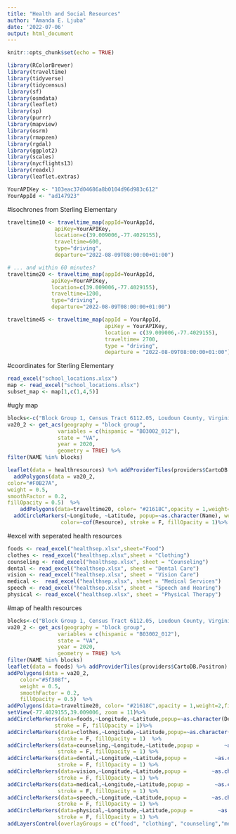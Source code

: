 ```yaml
---
title: "Health and Social Resources"
author: "Amanda E. Ljuba"
date: '2022-07-06'
output: html_document
---
```


```r
knitr::opts_chunk$set(echo = TRUE)
```

```r
library(RColorBrewer)
library(traveltime)
library(tidyverse)
library(tidycensus)
library(sf)
library(osmdata)
library(leaflet)
library(sp)
library(purrr)
library(mapview)
library(osrm)
library(rmapzen)
library(rgdal)
library(ggplot2)
library(scales)
library(nycflights13)
library(readxl)
library(leaflet.extras)
```


```r
YourAPIKey <- "103eac37d04686a8b0104d96d983c612"
YourAppId <- "ad147923"

```

#isochrones from Sterling Elementary
```r
traveltime10 <- traveltime_map(appId=YourAppId,
               apiKey=YourAPIKey,
               location=c(39.009006,-77.4029155),
               traveltime=600,
               type="driving",
               departure="2022-08-09T08:00:00+01:00")

# ... and within 60 minutes?
traveltime20 <- traveltime_map(appId=YourAppId,
              apiKey=YourAPIKey,
              location=c(39.009006,-77.4029155),
              traveltime=1200,
              type="driving",
              departure="2022-08-09T08:00:00+01:00")

traveltime45 <- traveltime_map(appId = YourAppId,
                               apiKey = YourAPIKey,
                               location = c(39.009006,-77.4029155),
                               traveltime= 2700,
                               type = "driving",
                               departure = "2022-08-09T08:00:00+01:00")
```



#coordinates for Sterling Elementary
```r
read_excel("school_locations.xlsx")
map <- read_excel("school_locations.xlsx")
subset_map <- map[1,c(1,4,5)]
```

#ugly map
```r
blocks<-c("Block Group 1, Census Tract 6112.05, Loudoun County, Virginia", "Block Group 2, Census Tract 6112.05, Loudoun County, Virginia", "Block Group 2, Census Tract 6112.04, Loudoun County, Virginia", "Block Group 2, Census Tract 6115.02, Loudoun County, Virginia","Block Group 3, Census Tract 6115.02, Loudoun County, Virginia", "Block Group 1, Census Tract 6113, Loudoun County, Virginia","Block Group 2, Census Tract 6113, Loudoun County, Virginia","Block Group 3, Census Tract 6113, Loudoun County, Virginia", "Block Group 1, Census Tract 6114, Loudoun County, Virginia","Block Group 2, Census Tract 6114, Loudoun County, Virginia","Block Group 3, Census Tract 6114, Loudoun County, Virginia","Block Group 1, Census Tract 6117.01, Loudoun County, Virginia","Block Group 2, Census Tract 6117.01, Loudoun County, Virginia", "Block Group 1, Census Tract 6116.02, Loudoun County, Virginia","Block Group 2, Census Tract 6116.02, Loudoun County, Virginia","Block Group 1, Census Tract 6116.01, Loudoun County, Virginia", "Block Group 2, Census Tract 6116.01, Loudoun County, Virginia")
va20_2 <- get_acs(geography = "block group",
                variables = c(hispanic = "B03002_012"),
                state = "VA",
                year = 2020,
                geometry = TRUE) %>%
filter(NAME %in% blocks)

leaflet(data = healthresources) %>% addProviderTiles(providers$CartoDB.Positron) %>%
  addPolygons(data = va20_2,
color="#F0B27A",
weight = 0.5,
smoothFactor = 0.2,
fillOpacity = 0.5)  %>% 
    addPolygons(data=traveltime20, color= "#21618C",opacity = 1,weight=2,fillColor = "white", fillOpacity = .1) %>% addPolygons(data=traveltime10,color="green",opacity=1,weight=2,fillColor = "white",fillOpacity = .1) %>% addPolygons(data=traveltime45,color="#D98880",opacity = 1,weight = 2,fillColor = "white",fillOpacity = .1) %>%
  addCircleMarkers(~Longitude, ~Latitude, popup=~as.character(Name), weight = 7, radius=7, 
                 color=~cof(Resource), stroke = F, fillOpacity = 1)%>% setView(-77.4029155,39.009006, zoom = 11) %>% addLegend("bottomright",colors=c("#336600", "#0000CC","#FF0066","#FF00FF","#66FFCC","#FF6633","#996600","#FF9933","#CC3300","#99CC99"),labels = c("Food Pantry","Clothing","Medical Supplies","Counseling","Dental Care","Vision Care","Medical Services","Speech and Hearing Services","Speech Therapy","Physical Therapy"),title="Resource Type") %>% addMarkers(data = subset_map, ~Latitude,~Longitude,popup=~as.character(School),label = ~as.character(School), labelOptions = TRUE)
```

#excel with seperated health resources
```r
foods <- read_excel("healthsep.xlsx",sheet="Food")
clothes <- read_excel("healthsep.xlsx",sheet = "Clothing")
counseling <- read_excel("healthsep.xlsx", sheet = "Counseling")
dental <- read_excel("healthsep.xlsx", sheet = "Dental Care")
vision <- read_excel("healthsep.xlsx", sheet = "Vision Care")
medical <-  read_excel("healthsep.xlsx", sheet = "Medical Services")
speech <- read_excel("healthsep.xlsx", sheet = "Speech and Hearing")
physical <- read_excel("healthsep.xlsx", sheet = "Physical Therapy")
```

#map of health resources
```r
blocks<-c("Block Group 1, Census Tract 6112.05, Loudoun County, Virginia", "Block Group 2, Census Tract 6112.05, Loudoun County, Virginia", "Block Group 2, Census Tract 6112.04, Loudoun County, Virginia", "Block Group 2, Census Tract 6115.02, Loudoun County, Virginia","Block Group 3, Census Tract 6115.02, Loudoun County, Virginia", "Block Group 1, Census Tract 6113, Loudoun County, Virginia","Block Group 2, Census Tract 6113, Loudoun County, Virginia","Block Group 3, Census Tract 6113, Loudoun County, Virginia", "Block Group 1, Census Tract 6114, Loudoun County, Virginia","Block Group 2, Census Tract 6114, Loudoun County, Virginia","Block Group 3, Census Tract 6114, Loudoun County, Virginia","Block Group 1, Census Tract 6117.01, Loudoun County, Virginia","Block Group 2, Census Tract 6117.01, Loudoun County, Virginia", "Block Group 1, Census Tract 6116.02, Loudoun County, Virginia","Block Group 2, Census Tract 6116.02, Loudoun County, Virginia","Block Group 1, Census Tract 6116.01, Loudoun County, Virginia", "Block Group 2, Census Tract 6116.01, Loudoun County, Virginia")
va20_2 <- get_acs(geography = "block group",
                variables = c(hispanic = "B03002_012"),
                state = "VA",
                year = 2020,
                geometry = TRUE) %>%
filter(NAME %in% blocks)
leaflet(data = foods) %>% addProviderTiles(providers$CartoDB.Positron) %>%
addPolygons(data = va20_2,
    color="#5f308f",
    weight = 0.5,
    smoothFactor = 0.2,
    fillOpacity = 0.5)  %>% 
addPolygons(data=traveltime20, color= "#21618C",opacity = 1,weight=2,fillColor = "white", fillOpacity = .1) %>% addPolygons(data=traveltime10,color="green",opacity=1,weight=2,fillColor = "white",fillOpacity = .1) %>%     addPolygons(data=traveltime45,color="#D98880",opacity = 1,weight = 2,fillColor = "white",fillOpacity = .1) %>%
setView(-77.4029155,39.009006, zoom = 11)%>%
addCircleMarkers(data=foods,~Longitude,~Latitude,popup=~as.character(Description),label=~as.character(Name),color="#         2e850c",group = "food",weight = 7, radius=7, 
               stroke = F, fillOpacity = 1)%>%
addCircleMarkers(data=clothes,~Longitude,~Latitude,popup=~as.character(Resource),label=~as.character(Name),color=         "#0a31a5",group="clothing",weight = 7, radius=7, 
                stroke = F, fillOpacity = 1)  %>%
addCircleMarkers(data=counseling,~Longitude,~Latitude,popup =        ~as.character(Resource),label=~as.character(Name),color="#ec1c1c",group = "counseling", weight = 7, radius=7, 
                stroke = F, fillOpacity = 1) %>%
addCircleMarkers(data=dental,~Longitude,~Latitude,popup =         ~as.character(Resource),label=~as.character(Name),color="#ffd600",group = "medical", weight = 7, radius=7, 
                stroke = F, fillOpacity = 1) %>%
addCircleMarkers(data=vision,~Longitude,~Latitude,popup =        ~as.character(Description),label=~as.character(Name),color="#ffd600",group = "medical", weight = 7, radius=7, 
                stroke = F, fillOpacity = 1) %>%
addCircleMarkers(data=medical,~Longitude,~Latitude,popup =        ~as.character(Resource),label=~as.character(Name),color="#ffd600",group = "medical", weight = 7, radius=7, 
                stroke = F, fillOpacity = 1) %>%
addCircleMarkers(data=speech,~Longitude,~Latitude,popup =        ~as.character(Resource),label=~as.character(Name),color="#ffd600",group = "medical", weight = 7, radius=7, 
                stroke = F, fillOpacity = 1) %>%
addCircleMarkers(data=physical,~Longitude,~Latitude,popup =        ~as.character(Resource),label=~as.character(Name),color="#ffd600",group = "medical", weight = 7, radius=7, 
                stroke = F, fillOpacity = 1) %>%
addLayersControl(overlayGroups = c("food", "clothing", "counseling","medical")) %>% addMarkers(data=subset_map,~Longitude,~Latitude,popup = ~as.character(School)) %>% addLegend("bottomright",colors=c("green","#21618C","#D98880"),labels=c("10 minutes","20 minutes","45 minutes"),title = "Travel Time")

```

